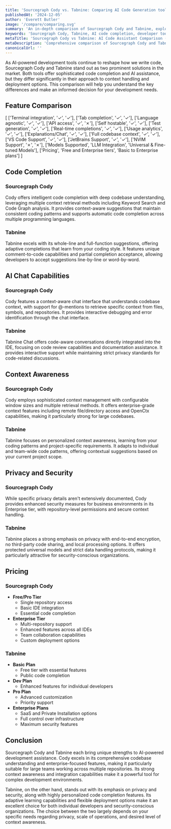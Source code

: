 ```yaml
---
title: 'Sourcegraph Cody vs. Tabnine: Comparing AI Code Generation tools (2025)'
publishedAt: '2024-12-05'
author: 'Everett Butler'
image: '/compare/comparing.svg'
summary: 'An in-depth comparison of Sourcegraph Cody and Tabnine, exploring their features, capabilities, and pricing to help developers choose the right AI coding assistant.'
keywords: 'Sourcegraph Cody, Tabnine, AI code completion, developer tools, code generation, IDE integration, AI coding assistant, code analysis'
metaTitle: 'Sourcegraph Cody vs Tabnine: AI Code Assistant Comparison (2025)'
metaDescription: 'Comprehensive comparison of Sourcegraph Cody and Tabnine, analyzing features, pricing, and capabilities to help developers choose the best AI coding assistant for their needs.'
canonicalUrl: ''
---
```


As AI-powered development tools continue to reshape how we write code, Sourcegraph Cody and Tabnine stand out as two prominent solutions in the market. Both tools offer sophisticated code completion and AI assistance, but they differ significantly in their approach to context handling and deployment options. This comparison will help you understand the key differences and make an informed decision for your development needs.

## Feature Comparison

[
    ['Terminal integration', '✓', '✓'],
    ['Tab completion', '✓', '✓'],
    ['Language agnostic', '✓', '✓'],
    ['API access', '✓', '✗'],
    ['Self hostable', '✓', '✓'],
    ['Test generation', '✓', '✓'],
    ['Real-time completions', '✓', '✓'],
    ['Usage analytics', '✓', '✓'],
    ['Explanations/Chat', '✓', '✓'],
    ['Full codebase context', '✓', '✓'],
    ['VS Code Support', '✓', '✓'],
    ['JetBrains Support', '✓', '✓'],
    ['NVIM Support', '✗', '✗'],
    ['Models Supported', 'LLM Integration', 'Universal & Fine-tuned Models'],
    ['Pricing', 'Free and Enterprise tiers', 'Basic to Enterprise plans']
]

## Code Completion

### Sourcegraph Cody
Cody offers intelligent code completion with deep codebase understanding, leveraging multiple context retrieval methods including Keyword Search and Code Graph analysis. It provides context-aware suggestions that maintain consistent coding patterns and supports automatic code completion across multiple programming languages.

### Tabnine
Tabnine excels with its whole-line and full-function suggestions, offering adaptive completions that learn from your coding style. It features unique comment-to-code capabilities and partial completion acceptance, allowing developers to accept suggestions line-by-line or word-by-word.

## AI Chat Capabilities

### Sourcegraph Cody
Cody features a context-aware chat interface that understands codebase context, with support for @-mentions to retrieve specific context from files, symbols, and repositories. It provides interactive debugging and error identification through the chat interface.

### Tabnine
Tabnine Chat offers code-aware conversations directly integrated into the IDE, focusing on code review capabilities and documentation assistance. It provides interactive support while maintaining strict privacy standards for code-related discussions.

## Context Awareness

### Sourcegraph Cody
Cody employs sophisticated context management with configurable window sizes and multiple retrieval methods. It offers enterprise-grade context features including remote file/directory access and OpenCtx capabilities, making it particularly strong for large codebases.

### Tabnine
Tabnine focuses on personalized context awareness, learning from your coding patterns and project-specific requirements. It adapts to individual and team-wide code patterns, offering contextual suggestions based on your current project scope.

## Privacy and Security

### Sourcegraph Cody
While specific privacy details aren't extensively documented, Cody provides enhanced security measures for business environments in its Enterprise tier, with repository-level permissions and secure context handling.

### Tabnine
Tabnine places a strong emphasis on privacy with end-to-end encryption, no third-party code sharing, and local processing options. It offers protected universal models and strict data handling protocols, making it particularly attractive for security-conscious organizations.

## Pricing

### Sourcegraph Cody
- **Free/Pro Tier**
  - Single repository access
  - Basic IDE integration
  - Essential code completion
- **Enterprise Tier**
  - Multi-repository support
  - Enhanced features across all IDEs
  - Team collaboration capabilities
  - Custom deployment options

### Tabnine
- **Basic Plan**
  - Free tier with essential features
  - Public code completion
- **Dev Plan**
  - Enhanced features for individual developers
- **Pro Plan**
  - Advanced customization
  - Priority support
- **Enterprise Plans**
  - SaaS and Private Installation options
  - Full control over infrastructure
  - Maximum security features

## Conclusion

Sourcegraph Cody and Tabnine each bring unique strengths to AI-powered development assistance. Cody excels in its comprehensive codebase understanding and enterprise-focused features, making it particularly suitable for large teams working across multiple repositories. Its strong context awareness and integration capabilities make it a powerful tool for complex development environments.

Tabnine, on the other hand, stands out with its emphasis on privacy and security, along with highly personalized code completion features. Its adaptive learning capabilities and flexible deployment options make it an excellent choice for both individual developers and security-conscious organizations. The choice between the two largely depends on your specific needs regarding privacy, scale of operations, and desired level of context awareness.
